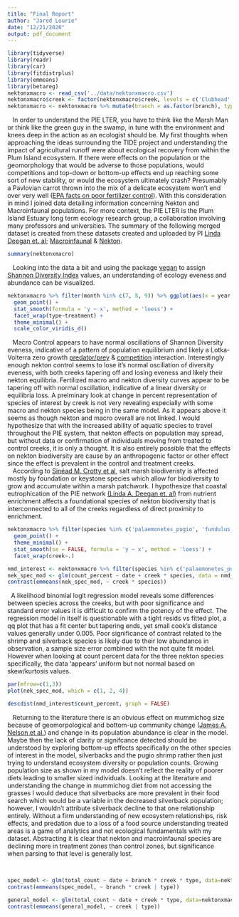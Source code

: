 ```yaml
---
title: "Final Report"
author: "Jared Lourie"
date: "12/21/2020"
output: pdf_document
---
```


```r
library(tidyverse)
library(readr)
library(car)
library(fitdistrplus)
library(emmeans)
library(betareg)
nektonxmacro <- read_csv('../data/nektonxmacro.csv')
nektonxmacro$creek <- factor(nektonxmacro$creek, levels = c('Clubhead', 'Sweeney', 'Nelson', 'West'))
nektonxmacro <- nektonxmacro %>% mutate(branch = as.factor(branch), type = as.factor(type), treatment = as.factor(treatment))
```
|    In order to understand the PIE LTER, you have to think like the Marsh Man or think like the green guy in the swamp, in tune with the environment and knees deep in the action as an ecologist should be. My first thoughts when approaching the ideas surrounding the TIDE project and understanding the impact of agricultural runoff were about ecological recovery from within the Plum Island ecosystem. If there were effects on the population or the geomorphology that would be adverse to those populations, would competitions and top-down or bottom-up effects end up reaching some sort of new stability, or would the ecosystem ultimately crash? Presumably a Pavlovian carrot thrown into the mix of a delicate ecosystem won't end over very well ([EPA facts on poor fertilizer control](https://www.epa.gov/nutrientpollution/sources-and-solutions-agriculture)). With this consideration in mind I joined data detailing information concerning Nekton and Macroinfaunal populations. For more context, the PIE LTER is the Plum Island Estuary long term ecology research group, a collaboration involving many professors and universities. The summary of the following merged dataset is created from these datasets created and uploaded by PI [Linda Deegan et. al](https://thetideproject.org/about/people/); [Macroinfaunal](https://pie-lter.ecosystems.mbl.edu/content/macroinfaunal-counts-2003-2013-marsh-cores-along-rowley-river-tidal-creeks-associated-long-t) & [Nekton](https://pie-lter.ecosystems.mbl.edu/content/nekton-species-counts-and-density-flume-net-collections-along-rowley-river-tidal-creeks-asso). 
```r
summary(nektonxmacro)
```
 
|    Looking into the data a bit and using the package [vegan](https://cran.r-project.org/web/packages/vegan/vegan.pdf) to assign [Shannon Diversity Index](https://stats.libretexts.org/Bookshelves/Applied_Statistics/Book%3A_Natural_Resources_Biometrics_(Kiernan)/10%3A_Quantitative_Measures_of_Diversity_Site_Similarity_and_Habitat_Suitability/10.01%3A_Introduction__Simpsons_Index_and_Shannon-Weiner_Index) values, an understanding of ecology eveness and abundance can be visualized.

```r
nektonxmacro %>% filter(month %in% c(7, 8, 9)) %>% ggplot(aes(x = year, y =  shannon, color = creek)) +
  geom_point() +
  stat_smooth(formula = 'y ~ x', method = 'loess') +
  facet_wrap(type~treatment) +
  theme_minimal() +
  scale_color_viridis_d()
```

|    Macro Control appears to have normal oscillations of Shannon Diversity eveness, indicative of a pattern of population equilibrium and likely a Lotka-Volterra zero growth [predator/prey](http://www.tiem.utk.edu/~gross/bioed/bealsmodules/predator-prey.html) & [competition](http://www.tiem.utk.edu/~gross/bioed/bealsmodules/competition.html) interaction. Interestingly enough nekton control seems to lose it's normal oscillation of diversity eveness, with both creeks tapering off and losing eveness and likely their nekton equilibria. Fertilized macro and nekton diversity curves appear to be tapering off with normal oscillation, indicative of a linear diversity or equilibria loss. A prelminary look at change in percent representation of species of interest by creek is not very revealing especially with some macro and nekton species being in the same model. As it appears above it seems as though nekton and macro overall are not linked. I would hypothesize that with the increased ability of aquatic species to travel throughout the PIE system, that nekton effects on population may spread, but without data or confirmation of individuals moving from treated to control creeks, it is only a thought. It is also entirely possible that the effects on nekton biodiversity are cause by an anthropogenic factor or other effect since the effect is prevalent in the control and treatment creeks.

|    According to [Sinéad M. Crotty et al](https://onlinelibrary-wiley-com.ezproxy.lib.umb.edu/doi/full/10.1111/ele.13146), salt marsh biodiveristy is affected mostly by foundation or keystone species which allow for biodiversity to grow and accumulate within a marsh patchwork. I hypothesize that coastal eutrophication of the PIE network [(Linda A. Deegan et. al)](https://search-proquest-com.ezproxy.lib.umb.edu/docview/1113980959?accountid=28932&clientId=46815&pq-origsite=summon) from nutrient enrichment affects a foundational species of nekton biodiversity that is interconnected to all of the creeks regardless of direct proximity to enrichment.

```r
nektonxmacro %>% filter(species %in% c('palaemonetes_pugio', 'fundulus_heteroclitus', 'streblospio_benedicti', 'manayunkia_aestuarina', 'menidia_menidia')) %>% ggplot(aes(x = year, y = count_percent, color = species)) +
  geom_point() +
  theme_minimal() +
  stat_smooth(se = FALSE, formula = 'y ~ x', method = 'loess') +
  facet_wrap(creek~.)
```
```r
nmd_interest <- nektonxmacro %>% filter(species %in% c('palaemonetes_pugio', 'fundulus_heteroclitus', 'menidia_menidia'))
nek_spec_mod <- glm(count_percent ~ date + creek * species, data = nmd_interest, family=binomial(logit))
contrast(emmeans(nek_spec_mod, ~ creek * species))
```

|   A likelihood binomial logit regression model reveals some differences between species across the creeks, but with poor significance and standard error values it is difficult to confirm the potency of the effect. The regression model in itself is questionable with a tight resids vs fitted plot, a qq plot that has a fit center but tapering ends, yet small cook's distance values generally under 0.005. Poor significance of contrast related to the shrimp and silverback species is likely due to their low abundance in observation, a sample size error combined with the not quite fit model. However when looking at count percent data for the three nekton species specifically, the data 'appears' uniform but not normal based on skew/kurtosis values.

```r
par(mfrow=c(1,3))
plot(nek_spec_mod, which = c(1, 2, 4))
```
```r
descdist(nmd_interest$count_percent, graph = FALSE)
```
|    Returning to the literature there is an obvious effect on mummichog size because of geomorpological and bottom-up community change ([James A. Nelson et al.](https://link-springer-com.ezproxy.lib.umb.edu/article/10.1007/s10021-018-0265-x)) and change in its population abundance is clear in the model. Maybe then the lack of clarity or signifcance detected should be understood by exploring bottom-up effects specifically on the other species of interest in the model, silverbacks and the pugio shrimp rather then just trying to understand ecosystem diversity or population counts. Growing population size as shown in my model doesn't reflect the reality of poorer diets leading to smaller sized individuals. Looking at the literature and understanding the change in mummichog diet from not accessing the grasses I would deduce that silverbacks are more prevalent in their food search which would be a variable in the decreased silverback population; however, I wouldn't attribute silverback decline to that one relationship entirely. Without a firm understanding of new ecosystem relationships, risk effects, and predation due to a loss of a food source understanding treated areas is a game of analytics and not ecological fundamentals with my dataset. Abstracting it is clear that nekton and macroinfaunal species are declining more in treatment zones than control zones, but significance when parsing to that level is generally lost.

 \

```r
spec_model <- glm(total_count ~ date + branch * creek * type, data=nektonxmacro)
contrast(emmeans(spec_model, ~ branch * creek | type))
```
```r
general_model <- glm(total_count ~ date + creek * type, data=nektonxmacro)
contrast(emmeans(general_model, ~ creek | type))
```
